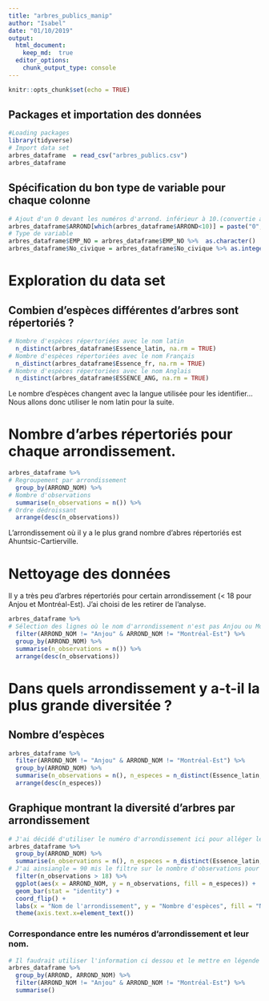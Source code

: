 ```yaml
---
title: "arbres_publics_manip"
author: "Isabel"
date: "01/10/2019"
output:
  html_document:
    keep_md:  true
  editor_options:
    chunk_output_type: console
---
```


```r
knitr::opts_chunk$set(echo = TRUE)
```

## Packages et importation des données

```r
#Loading packages
library(tidyverse)
# Import data set
arbres_dataframe  = read_csv("arbres_publics.csv")
arbres_dataframe
```

## Spécification du bon type de variable pour chaque colonne

```r
# Ajout d'un 0 devant les numéros d'arrond. inférieur à 10.(convertie automatiquement en chr)
arbres_dataframe$ARROND[which(arbres_dataframe$ARROND<10)] = paste("0", arbres_dataframe$ARROND[which(arbres_dataframe$ARROND<10)], sep ="")
# Type de variable
arbres_dataframe$EMP_NO = arbres_dataframe$EMP_NO %>%  as.character()
arbres_dataframe$No_civique = arbres_dataframe$No_civique %>% as.integer()
```

# Exploration du data set

## Combien d'espèces différentes d'arbres sont répertoriés ?

```r
# Nombre d'espèces répertoriées avec le nom latin
  n_distinct(arbres_dataframe$Essence_latin, na.rm = TRUE)
# Nombre d'espèces répertoriées avec le nom Français
  n_distinct(arbres_dataframe$Essence_fr, na.rm = TRUE)
# Nombre d'espèces répertoriées avec le nom Anglais
  n_distinct(arbres_dataframe$ESSENCE_ANG, na.rm = TRUE)
```
Le nombre d'espèces changent avec la langue utilisée pour les identifier... Nous allons donc utiliser le nom latin pour la suite.

# Nombre d'arbes répertoriés pour chaque arrondissement.

```r
arbres_dataframe %>%
# Regroupement par arrondissement
  group_by(ARROND_NOM) %>%
# Nombre d'observations
  summarise(n_observations = n()) %>%
# Ordre dédroissant
  arrange(desc(n_observations)) 
```
L'arrondissement où il y a le plus grand nombre d'abres répertoriés est Ahuntsic-Cartierville.

# Nettoyage des données
Il y a très peu d'arbres répertoriés pour certain arrondissement (< 18 pour Anjou et Montréal-Est). J'ai choisi de les retirer de l'analyse.

```r
arbres_dataframe %>%
# Sélection des lignes où le nom d'arrondissement n'est pas Anjou ou Montréal-Est
  filter(ARROND_NOM != "Anjou" & ARROND_NOM != "Montréal-Est") %>% 
  group_by(ARROND_NOM) %>%
  summarise(n_observations = n()) %>% 
  arrange(desc(n_observations))
```

# Dans quels arrondissement y a-t-il la plus grande diversitée ?

## Nombre d'espèces
```r
arbres_dataframe %>%
  filter(ARROND_NOM != "Anjou" & ARROND_NOM != "Montréal-Est") %>% 
  group_by(ARROND_NOM) %>%
  summarise(n_observations = n(), n_especes = n_distinct(Essence_latin, na.rm = TRUE)) %>%
  arrange(desc(n_especes)) 
```

## Graphique montrant la diversité d'arbres par arrondissement

```r
# J'ai décidé d'utiliser le numéro d'arrondissement ici pour alléger le graphique (la variable ARROND au lieu de ARROND_NOM)
arbres_dataframe %>% 
  group_by(ARROND_NOM) %>%
  summarise(n_observations = n(), n_especes = n_distinct(Essence_latin, na.rm = TRUE)) %>%
# J'ai ainsiangle = 90 mis le filtre sur le nombre d'observations pour exclures les deux même arrondissements, ça allège le code en même temps.
  filter(n_observations > 18) %>%
  ggplot(aes(x = ARROND_NOM, y = n_observations, fill = n_especes)) +
  geom_bar(stat = "identity") +
  coord_flip() +
  labs(x = "Nom de l'arrondissement", y = "Nombre d'espèces", fill = "Nombre d'espèces")
  theme(axis.text.x=element_text())
```

### Correspondance entre les numéros d'arrondissement et leur nom.

```r
# Il faudrait utiliser l'information ci dessou et le mettre en légende dans le graphique.
arbres_dataframe %>%
  group_by(ARROND, ARROND_NOM) %>%
  filter(ARROND_NOM != "Anjou" & ARROND_NOM != "Montréal-Est") %>% 
  summarise()
```



